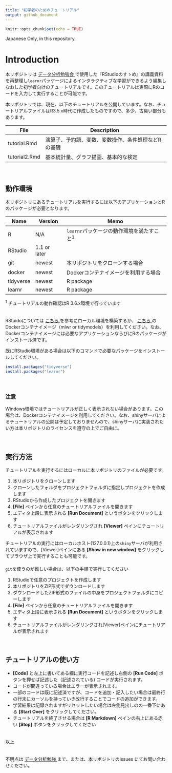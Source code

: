 ```yaml
---
title: "初学者のためのチュートリアル"
output: github_document
---
```


```r
knitr::opts_chunk$set(echo = TRUE)
```


Japanese Only, in this repository. 


# Introduction
本リポジトリは [データ分析勉強会 <i class="fa fa-external-link"></i>](https://sites.google.com/site/kantometrics/home){target="_blank" title="Google site"} で使用した『RStudioのすゝめ』の講義資料を再整理し`learnr`パッケージによるインタラクティブな学習ができるよう編集しなおした初学者向けのチュートリアルです。このチュートリアルは実際にRのコードを入力して実行することが可能です。

本リポジトリでは、現在、以下のチュートリアルを公開しています。なお、チュートリアルファイルはR3.5.x時代に作成したものですので、多少、古臭い部分もあります。    


File          | Description
--------------|---------------------
tutorial.Rmd  | 演算子、予約語、変数、変数操作、条件処理などRの基礎
tutorial2.Rmd | 基本統計量、グラフ描画、基本的な検定

　  

## 動作環境
本リポジトリにあるチュートリアルを実行するには以下のアプリケーションとRのパッケージが必要となります。


Name    | Version        | Memo
--------|----------------|------------------
R       | N/A            | `learnr`パッケージの動作環境を満たすこと^1^
RStudio | 1.1 or later   | 
git     | newest         | 本リポジトリをクローンする場合
docker  | newest         | Dockerコンテナイメージを利用する場合
tidyverse | newest       | R package
learnr    | newest       | R package

^1^ チュートリアルの動作確認はR 3.6.x環境で行っています

　  
RStuidoについては [こちら <i class="fa fa-external-link"></i>](https://k-metrics.github.io/cabinet/env_overall.html){target="_blank" title=""} を参考にローカル環境を構築するか、 [こちら <i class="fa fa-external-link"></i>](https://hub.docker.com/r/mzdgnk/mlwr){target="_blank" title="Docker Hub"} のDockerコンテナイメージ（mlwr or tidymodels）を利用してください。なお、Dockerコンテナイメージには必要なアプリケーションならびにRのパッケージがインストール済です。    

既にRStudio環境がある場合は以下のコマンドで必要なパッケージをインストールしてください。


```r
install.packages("tidyverse")
install.packages("learnr")
```

　  

### 注意
Windows環境ではチュートリアルが正しく表示されない場合があります。この場合は、Dockerコンテナイメージを利用してください。なお、shinyサーバによるチュートリアルの公開は予定しておりませんので、shinyサーバに実装されたい方は本リポジトリのライセンスを遵守の上でご自由に。

　  

## 実行方法
チュートリアルを実行するにはローカルに本リポジトリのファイルが必要です。


1. 本リポジトリをクローンします
1. クローンしたフォルダをプロジェクトフォルダに指定しプロジェクトを作成します
1. RStudioから作成したプロジェクトを開きます
1. **[File]** ペインから任意のチュートリアルファイルを開きます
1. エディタ上段に表示される **[Run Document]** というボタンをクリックします
1. チュートリアルファイルがレンダリングされ **[Viewer]** ペインにチュートリアルが表示されます


チュートリアルの実行にはローカルホスト(127.0.0.1)上の`shiny`サーバが利用されていますので、[Viewer]ペインにある **[Show in new window]** をクリックしてブラウザ上で実行することも可能です。  
　  
`git`を使うのが難しい場合は、以下の手順で実行してください


1. RStudioで任意のプロジェクトを作成します
1. 本リポジトリをZIP形式でダウンロードします
1. ダウンロードしたZIP形式のファイルの中身をプロジェクトフォルダにコピーします
1. **[File]** ペインから任意のチュートリアルファイルを開きます
1. エディタ上段に表示される **[Run Document]** というボタンをクリックします
1. チュートリアルファイルがレンダリングされ[Viewer]ペインにチュートリアルが表示されます

　  

## チュートリアルの使い方
* **[Code]** と左上に書いてある欄に実行コードを記述し右側の **[Run Code]** ボタンを押せば記述した（記述されている)
コードが実行されます。
* コードが間違っている場合はエラーが表示されます。
* 一部のコードは既に記述済ですが、コードを追加・記入したい場合は最終行の行末にカーソルを持っていき改行することでコードの追加ができます。
* 学習結果は記録されますがリセットしたい場合は左側見出しのの一番下にある **[Start Over]** をクリックしてください。
* チュートリアルを終了させる場合は **[R Markdown]** ペインの右上にある赤い **[Stop]** ボタンをクリックしてください


　  
以上


　  
不明点は [データ分析勉強 <i class="fa fa-external-link"></i>](https://sites.google.com/site/kantometrics/home){target="_blank" title="Google site"} まで、または、本リポジトリのissues にてお問い合わせください。